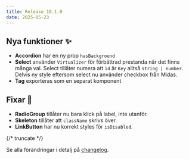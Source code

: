 ```yaml
---
title: Release 10.1.0
date: 2025-05-23
---
```


## Nya funktioner ✨

- **Accordion** har en ny prop `hasBackground`
- **Select** använder `Virtualizer` för förbättrad prestanda när det finns många val. Select tillåter numera
  att `id` är `Key` alltså `string | number`. Delvis ny style eftersom select nu använder checkbox från Midas.
- **Tag** exporteras som en separat komponent

## Fixar 💉

- **RadioGroup** tillåter nu bara klick på label, inte utanför.
- **Skeleton** tillåter att `className` skrivs över.
- **LinkButton** har nu korrekt styles för `isDisabled`.

{/* truncate */}

Se alla förändringar i detalj på [changelog](/changelog/10.1.0).
